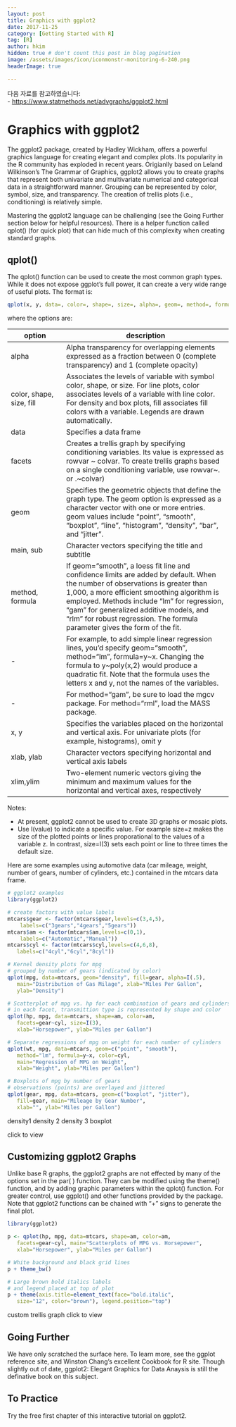 ```yaml
---
layout: post  
title: Graphics with ggplot2
date: 2017-11-25  
category: [Getting Started with R]  
tag: [R]  
author: hkim  
hidden: true # don't count this post in blog pagination  
image: /assets/images/icon/iconmonstr-monitoring-6-240.png
headerImage: true

---
```


다음 자료를 참고하였습니다:  
- [https://www.statmethods.net/advgraphs/ggplot2.html](https://www.statmethods.net/advgraphs/ggplot2.html)

# Graphics with ggplot2

The ggplot2 package, created by Hadley Wickham, offers a powerful graphics language for creating elegant and complex plots. Its popularity in the R community has exploded in recent years. Origianlly based on Leland Wilkinson's The Grammar of Graphics, ggplot2 allows you to create graphs that represent both univariate and multivariate numerical and categorical data in a straightforward manner. Grouping can be represented by color, symbol, size, and transparency. The creation of trellis plots (i.e., conditioning) is relatively simple.

Mastering the ggplot2 language can be challenging (see the Going Further section below for helpful resources). There is a helper function called qplot() (for quick plot) that can hide much of this complexity when creating standard graphs.


## qplot()

The qplot() function can be used to create the most common graph types. While it does not expose ggplot's full power, it can create a very wide range of useful plots. The format is:

```r
qplot(x, y, data=, color=, shape=, size=, alpha=, geom=, method=, formula=, facets=, xlim=, ylim= xlab=, ylab=, main=, sub=)
```

where the options are:

option | description
-------|---------------------
alpha | Alpha transparency for overlapping elements expressed as a fraction between 0 (complete transparency) and 1 (complete opacity)
color, shape, size, fill | Associates the levels of variable with symbol color, shape, or size. For line plots, color associates levels of a variable with line color. For density and box plots, fill associates fill colors with a variable. Legends are drawn automatically.
data | Specifies a data frame
facets | Creates a trellis graph by specifying conditioning variables. Its value is expressed as rowvar ~ colvar. To create trellis graphs based on a single conditioning variable, use rowvar~. or .~colvar)
geom | Specifies the geometric objects that define the graph type. The geom option is expressed as a character vector with one or more entries. geom values include "point", "smooth", "boxplot", "line", "histogram", "density", "bar", and "jitter".
main, sub | Character vectors specifying the title and subtitle
method, formula | If geom="smooth", a loess fit line and confidence limits are added by default. When the number of observations is greater than 1,000, a more efficient smoothing algorithm is employed. Methods include "lm" for regression, "gam" for generalized additive models, and "rlm" for robust regression. The formula parameter gives the form of the fit.
- | For example, to add simple linear regression lines, you'd specify geom="smooth", method="lm", formula=y~x. Changing the formula to y~poly(x,2) would produce a quadratic fit. Note that the formula uses the letters x and y, not the names of the variables.
- | For method="gam", be sure to load the mgcv package. For method="rml", load the MASS package.
x, y | Specifies the variables placed on the horizontal and vertical axis. For univariate plots (for example, histograms), omit y
xlab, ylab | Character vectors specifying horizontal and vertical axis labels
xlim,ylim | Two-element numeric vectors giving the minimum and maximum values for the horizontal and vertical axes, respectively

Notes:

- At present, ggplot2 cannot be used to create 3D graphs or mosaic plots.
- Use I(value) to indicate a specific value. For example size=z makes the size of the plotted points or lines proporational to the values of a variable z. In contrast, size=I(3) sets each point or line to three times the default size.

Here are some examples using automotive data (car mileage, weight, number of gears, number of cylinders, etc.) contained in the mtcars data frame.

```r
# ggplot2 examples
library(ggplot2)

# create factors with value labels
mtcars$gear <- factor(mtcars$gear,levels=c(3,4,5),
  	labels=c("3gears","4gears","5gears"))
mtcars$am <- factor(mtcars$am,levels=c(0,1),
  	labels=c("Automatic","Manual"))
mtcars$cyl <- factor(mtcars$cyl,levels=c(4,6,8),
   labels=c("4cyl","6cyl","8cyl"))

# Kernel density plots for mpg
# grouped by number of gears (indicated by color)
qplot(mpg, data=mtcars, geom="density", fill=gear, alpha=I(.5),
   main="Distribution of Gas Milage", xlab="Miles Per Gallon",
   ylab="Density")

# Scatterplot of mpg vs. hp for each combination of gears and cylinders
# in each facet, transmittion type is represented by shape and color
qplot(hp, mpg, data=mtcars, shape=am, color=am,
   facets=gear~cyl, size=I(3),
   xlab="Horsepower", ylab="Miles per Gallon")

# Separate regressions of mpg on weight for each number of cylinders
qplot(wt, mpg, data=mtcars, geom=c("point", "smooth"),
   method="lm", formula=y~x, color=cyl,
   main="Regression of MPG on Weight",
   xlab="Weight", ylab="Miles per Gallon")

# Boxplots of mpg by number of gears
# observations (points) are overlayed and jittered
qplot(gear, mpg, data=mtcars, geom=c("boxplot", "jitter"),
   fill=gear, main="Mileage by Gear Number",
   xlab="", ylab="Miles per Gallon")
```

density1 density 2 density 3 boxplot

click to view


## Customizing ggplot2 Graphs

Unlike base R graphs, the ggplot2 graphs are not effected by many of the options set in the par( ) function. They can be modified using the theme() function, and by adding graphic parameters within the qplot() function. For greater control, use ggplot() and other functions provided by the package. Note that ggplot2 functions can be chained with "+" signs to generate the final plot.

```r
library(ggplot2)

p <- qplot(hp, mpg, data=mtcars, shape=am, color=am,
   facets=gear~cyl, main="Scatterplots of MPG vs. Horsepower",
   xlab="Horsepower", ylab="Miles per Gallon")

# White background and black grid lines
p + theme_bw()

# Large brown bold italics labels
# and legend placed at top of plot
p + theme(axis.title=element_text(face="bold.italic",
   size="12", color="brown"), legend.position="top")
```

custom trellis graph click to view


## Going Further

We have only scratched the surface here. To learn more, see the ggplot reference site, and Winston Chang's excellent Cookbook for R site. Though slightly out of date, ggplot2: Elegant Graphics for Data Anaysis is still the definative book on this subject.


## To Practice
Try the free first chapter of this interactive tutorial on ggplot2.
